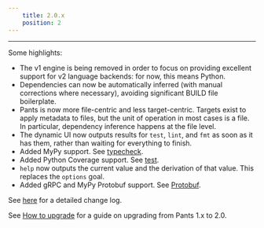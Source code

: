 ```yaml
---
    title: 2.0.x
    position: 2
---
```




---

Some highlights:

- The v1 engine is being removed in order to focus on providing excellent support for v2 language backends: for now, this means Python.
- Dependencies can now be automatically inferred (with manual corrections where necessary), avoiding significant BUILD file boilerplate.
- Pants is now more file-centric and less target-centric. Targets exist to apply metadata to files, but the unit of operation in most cases is a file. In particular, dependency inference happens at the file level.
- The dynamic UI now outputs results for `test`, `lint`, and `fmt` as soon as it has them, rather than waiting for everything to finish.
- Added MyPy support. See [typecheck](doc:python-typecheck-goal).
- Added Python Coverage support. See [test](doc:python-test-goal).
- `help` now outputs the current value and the derivation of that value. This replaces the `options` goal.
- Added gRPC and MyPy Protobuf support. See [Protobuf](doc:protobuf).

See [here](https://github.com/pantsbuild/pants/blob/master/src/python/pants/notes/2.0.x.rst) for a detailed change log.

See [How to upgrade](doc:how-to-upgrade-pants-2-0) for a guide on upgrading from Pants 1.x to 2.0.